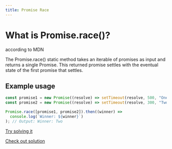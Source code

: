 ```yaml
---
title: Promise Race
---
```


# What is Promise.race()?

according to MDN

The Promise.race() static method takes an iterable of promises as input and returns a single Promise. This returned promise settles with the eventual state of the first promise that settles.

## Example usage

```js
const promise1 = new Promise((resolve) => setTimeout(resolve, 500, "One"));
const promise2 = new Promise((resolve) => setTimeout(resolve, 300, "Two"));

Promise.race([promise1, promise2]).then((winner) =>
  console.log(`Winner: ${winner}`)
); // Output: Winner: Two
```

[Try solving it]()

[Check out solution]()
